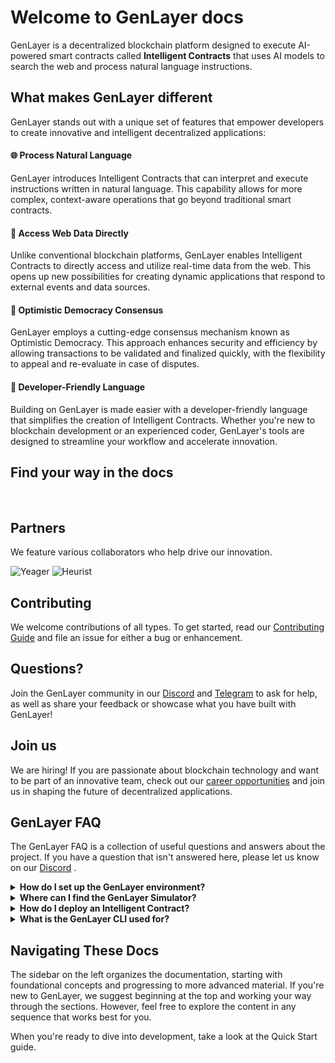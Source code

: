 
# Welcome to GenLayer docs 
GenLayer is a decentralized blockchain platform designed to execute AI-powered smart contracts called **Intelligent Contracts** that uses AI models to search the web and process natural language instructions.

## What makes GenLayer different
GenLayer stands out with a unique set of features that empower developers to create innovative and intelligent decentralized applications:

#### 🌐 Process Natural Language
GenLayer introduces Intelligent Contracts that can interpret and execute instructions written in natural language. This capability allows for more complex, context-aware operations that go beyond traditional smart contracts.

#### 🔄 Access Web Data Directly
Unlike conventional blockchain platforms, GenLayer enables Intelligent Contracts to directly access and utilize real-time data from the web. This opens up new possibilities for creating dynamic applications that respond to external events and data sources.

#### 🧠 Optimistic Democracy Consensus
GenLayer employs a cutting-edge consensus mechanism known as Optimistic Democracy. This approach enhances security and efficiency by allowing transactions to be validated and finalized quickly, with the flexibility to appeal and re-evaluate in case of disputes.

#### 🐍 Developer-Friendly Language
Building on GenLayer is made easier with a developer-friendly language that simplifies the creation of Intelligent Contracts. Whether you're new to blockchain development or an experienced coder, GenLayer's tools are designed to streamline your workflow and accelerate innovation.


## Find your way in the docs
<br/>
<div style={{ display: 'grid', gridTemplateColumns: 'repeat(2, minmax(0, 1fr))', gap: '1rem' }}>
  <CustomCard
    arrow
    title=" What is GenLayer"
    description="An introduction to GenLayer and its core functionalities. Learn what sets GenLayer apart"
    href="/overview/what-is-genlayer"
  />
  <CustomCard
    arrow
    title="Run Intelligent Contract on the simulator"
    description="Step-by-step guide to building and deploying your first Intelligent Contract using our simulator"
    href="/getting-started/genlayer-simulator"
  />
  <CustomCard
    arrow
    title="Build with GenLayer - Ideas"
    description="Innovative ideas and use cases to inspire your projects with GenLayer."
    href="/build-with-genlayer/ideas"
  />
  <CustomCard
    arrow
    title="Learn the concepts behind GenLayer"
    description="Detailed explanations of the underlying concepts and technologies powering GenLayer."
    href="/core-concepts"
  />
</div>

## Partners

We feature various collaborators who help drive our innovation.

<Cards num={3}>
  <Card image title="Yeager" href="/partners/yeager">
    <img src="/yeager.jpeg" alt="Yeager" fetchpriority="high" />
  </Card>
  <Card image title="Heurist" href="/partners/heurist">
    <img src="/heurist.png" alt="Heurist" fetchpriority="high" />
  </Card>
</Cards>


## Contributing

We welcome contributions of all types. To get started, read our [Contributing Guide](https://github.com/yeagerai/genlayer-simulator/blob/main/CONTRIBUTING.md) and file an issue for either a bug or enhancement.

## Questions?

Join the GenLayer community in our [Discord](https://discord.gg/8Jm4v89VAu) and [Telegram](https://t.me/genlayer) to ask for help, as well as share your feedback or showcase what you have built with GenLayer!

## Join us

We are hiring! If you are passionate about blockchain technology and want to be part of an innovative team, check out our [career opportunities](https://apply.workable.com/yeager-dot-a-i/) and join us in shaping the future of decentralized applications.

## GenLayer FAQ
The GenLayer FAQ is a collection of useful questions and answers about the project. If you have a question that isn't answered here, please let us know on our [Discord](https://discord.gg/8Jm4v89VAu) .

<details style={{ backgroundColor: '#262626', padding: '10px', borderRadius: '5px', color: 'white' }}>
  <summary style={{ color: 'white' }}>
    <b>How do I set up the GenLayer environment?</b>
  </summary>
  To quickly set up the GenLayer environment, run the commands below:
  ```
  $ npm install -g genlayer
  $ genlayer init
  ```
  For more detailed setup instructions, please refer to the [Install GenLayer page](https://docs.genlayer.com/simulator/installation)
</details>

<details style={{ backgroundColor: '#262626', padding: '10px', borderRadius: '5px', color: 'white' }}>
  <summary style={{ color: 'white' }}>
    <b>Where can I find the GenLayer Simulator?</b>
  </summary>
  For you to use the simulator, you need to install GenLayer via the [CLI](http://localhost:3000/simulator/installation#installation-steps). Once the setup is complete, you can access the GenLayer Simulator at http://localhost:8080/. 
  </details>

<details style={{ backgroundColor: '#262626', padding: '10px', borderRadius: '5px', color: 'white' }}>
  <summary style={{ color: 'white' }}>
    <b>How do I deploy an Intelligent Contract?</b>
  </summary>
   - Use the CLI to start the GenLayer Simulator.
   - Write your contract in Python using the [Intelligent Contract syntax](https://docs.genlayer.com/simulator/intelligent-contract-syntax). 
   - Folllow the guide [here](https://docs.genlayer.com/simulator/usage-and-interaction) to interact with the simulator and deploy your Intelligent Contract.
</details>

<details style={{ backgroundColor: '#262626', padding: '10px', borderRadius: '5px', color: 'white' }}>
  <summary style={{ color: 'white' }}>
    <b>What is the GenLayer CLI used for?</b>
  </summary>
  The GenLayer CLI is used for setting up the GenLayer Simulator and, in the future, will support mainnet and testnet environments. 
</details>

## Navigating These Docs
The sidebar on the left organizes the documentation, starting with foundational concepts and progressing to more advanced material. If you're new to GenLayer, we suggest beginning at the top and working your way through the sections. However, feel free to explore the content in any sequence that works best for you.

When you're ready to dive into development, take a look at the Quick Start guide.
